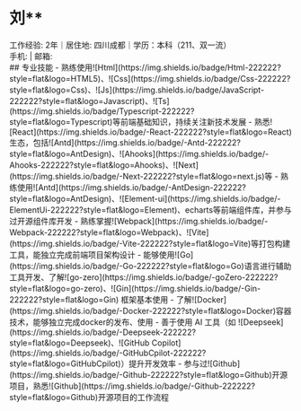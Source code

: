 
<div className='info'>
    <h1 className='text-center'>刘**</h1>
    <div className='text-center mb-2'>工作经验: 2年｜居住地: 四川成都｜学历：本科（211、双一流）</div>
    <div className='text-center'>手机: <RemoveSensitivity content='15390335923'/> | 邮箱:<RemoveSensitivity content='2788370451@qq.com'/> </div>
</div>
## 专业技能
- 熟练使用![Html](https://img.shields.io/badge/Html-222222?style=flat&logo=HTML5)、![Css](https://img.shields.io/badge/Css-222222?style=flat&logo=Css)、![Js](https://img.shields.io/badge/JavaScript-222222?style=flat&logo=Javascript)、![Ts](https://img.shields.io/badge/Typescript-222222?style=flat&logo=Typescript)等前端基础知识，持续关注新技术发展
- 熟悉![React](https://img.shields.io/badge/-React-222222?style=flat&logo=React)生态，包括![Antd](https://img.shields.io/badge/-Antd-222222?style=flat&logo=AntDesign)、![Ahooks](https://img.shields.io/badge/-Ahooks-222222?style=flat&logo=Ahooks)、![Next](https://img.shields.io/badge/-Next-222222?style=flat&logo=next.js)等
- 熟练使用![Antd](https://img.shields.io/badge/-AntDesign-222222?style=flat&logo=AntDesign)、![Element-ui](https://img.shields.io/badge/-ElementUi-222222?style=flat&logo=Element)、echarts等前端组件库，并参与过开源组件库开发
- 熟练掌握![Webpack](https://img.shields.io/badge/-Webpack-222222?style=flat&logo=Webpack)、![Vite](https://img.shields.io/badge/-Vite-222222?style=flat&logo=Vite)等打包构建工具，能独立完成前端项目架构设计
- 能够使用![Go](https://img.shields.io/badge/-Go-222222?style=flat&logo=Go)语言进行辅助工具开发、了解![go-zero](https://img.shields.io/badge/-goZero-222222?style=flat&logo=go-zero)、![Gin](https://img.shields.io/badge/-Gin-222222?style=flat&logo=Gin) 框架基本使用 
- 了解![Docker](https://img.shields.io/badge/-Docker-222222?style=flat&logo=Docker)容器技术，能够独立完成docker的发布、使用
- 善于使用 AI 工具（如 ![Deepseek](https://img.shields.io/badge/-Deepseek-222222?style=flat&logo=Deepseek)、![GitHub Copilot](https://img.shields.io/badge/-GitHubCpilot-222222?style=flat&logo=GitHubCpilot)）提升开发效率
- 参与过![Github](https://img.shields.io/badge/-Github-222222?style=flat&logo=Github)开源项目，熟悉![Github](https://img.shields.io/badge/-Github-222222?style=flat&logo=Github)开源项目的工作流程